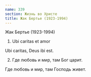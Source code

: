 ```yaml
---
name: 339
section: Жизнь во Христе
title: Жак Бертье (1923-1994)
---
```

Жак Бертье (1923-1994)


1. Ubi caritas et amor

Ubi caritas, Deus ibi est.


2. Где любовь и мир, там Бог царит.

Где любовь и мир, там Господь живет.